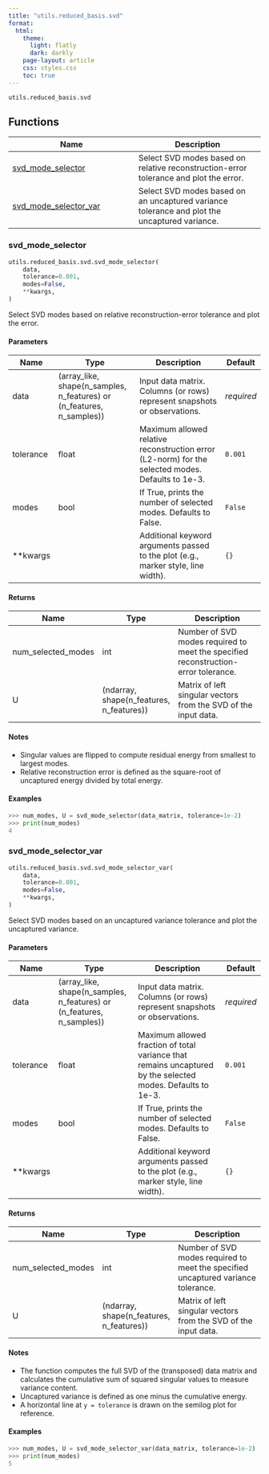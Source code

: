 ```yaml
---
title: "utils.reduced_basis.svd"
format:
  html:
    theme:
      light: flatly
      dark: darkly
    page-layout: article
    css: styles.css
    toc: true
---
```


`utils.reduced_basis.svd`



## Functions

| Name | Description |
| --- | --- |
| [svd_mode_selector](#skrom.utils.reduced_basis.svd.svd_mode_selector) | Select SVD modes based on relative reconstruction-error tolerance and plot the error. |
| [svd_mode_selector_var](#skrom.utils.reduced_basis.svd.svd_mode_selector_var) | Select SVD modes based on an uncaptured variance tolerance and plot the uncaptured variance. |

### svd_mode_selector { #skrom.utils.reduced_basis.svd.svd_mode_selector }

```python
utils.reduced_basis.svd.svd_mode_selector(
    data,
    tolerance=0.001,
    modes=False,
    **kwargs,
)
```

Select SVD modes based on relative reconstruction-error tolerance and plot the error.

#### Parameters {.doc-section .doc-section-parameters}

| Name      | Type                                                                  | Description                                                                                       | Default    |
|-----------|-----------------------------------------------------------------------|---------------------------------------------------------------------------------------------------|------------|
| data      | (array_like, shape(n_samples, n_features) or (n_features, n_samples)) | Input data matrix. Columns (or rows) represent snapshots or observations.                         | _required_ |
| tolerance | float                                                                 | Maximum allowed relative reconstruction error (L2-norm) for the selected modes. Defaults to 1e-3. | `0.001`    |
| modes     | bool                                                                  | If True, prints the number of selected modes. Defaults to False.                                  | `False`    |
| **kwargs  |                                                                       | Additional keyword arguments passed to the plot (e.g., marker style, line width).                 | `{}`       |

#### Returns {.doc-section .doc-section-returns}

| Name               | Type                                     | Description                                                                        |
|--------------------|------------------------------------------|------------------------------------------------------------------------------------|
| num_selected_modes | int                                      | Number of SVD modes required to meet the specified reconstruction-error tolerance. |
| U                  | (ndarray, shape(n_features, n_features)) | Matrix of left singular vectors from the SVD of the input data.                    |

#### Notes {.doc-section .doc-section-notes}

- Singular values are flipped to compute residual energy from smallest to largest modes.
- Relative reconstruction error is defined as the square-root of uncaptured energy divided by
  total energy.

#### Examples {.doc-section .doc-section-examples}

```python
>>> num_modes, U = svd_mode_selector(data_matrix, tolerance=1e-2)
>>> print(num_modes)
4
```

### svd_mode_selector_var { #skrom.utils.reduced_basis.svd.svd_mode_selector_var }

```python
utils.reduced_basis.svd.svd_mode_selector_var(
    data,
    tolerance=0.001,
    modes=False,
    **kwargs,
)
```

Select SVD modes based on an uncaptured variance tolerance and plot the uncaptured variance.

#### Parameters {.doc-section .doc-section-parameters}

| Name      | Type                                                                  | Description                                                                                                 | Default    |
|-----------|-----------------------------------------------------------------------|-------------------------------------------------------------------------------------------------------------|------------|
| data      | (array_like, shape(n_samples, n_features) or (n_features, n_samples)) | Input data matrix. Columns (or rows) represent snapshots or observations.                                   | _required_ |
| tolerance | float                                                                 | Maximum allowed fraction of total variance that remains uncaptured by the selected modes. Defaults to 1e-3. | `0.001`    |
| modes     | bool                                                                  | If True, prints the number of selected modes. Defaults to False.                                            | `False`    |
| **kwargs  |                                                                       | Additional keyword arguments passed to the plot (e.g., marker style, line width).                           | `{}`       |

#### Returns {.doc-section .doc-section-returns}

| Name               | Type                                     | Description                                                                       |
|--------------------|------------------------------------------|-----------------------------------------------------------------------------------|
| num_selected_modes | int                                      | Number of SVD modes required to meet the specified uncaptured variance tolerance. |
| U                  | (ndarray, shape(n_features, n_features)) | Matrix of left singular vectors from the SVD of the input data.                   |

#### Notes {.doc-section .doc-section-notes}

- The function computes the full SVD of the (transposed) data matrix and calculates the
  cumulative sum of squared singular values to measure variance content.
- Uncaptured variance is defined as one minus the cumulative energy.
- A horizontal line at `y = tolerance` is drawn on the semilog plot for reference.

#### Examples {.doc-section .doc-section-examples}

```python
>>> num_modes, U = svd_mode_selector_var(data_matrix, tolerance=1e-2)
>>> print(num_modes)
5
```